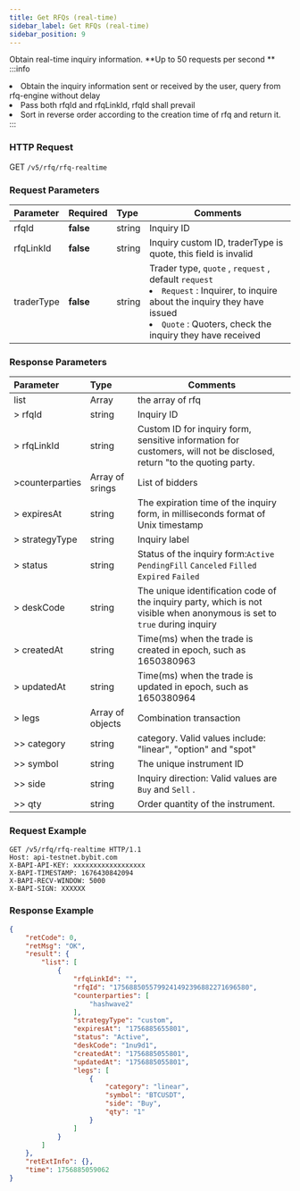 ```yaml
---
title: Get RFQs (real-time)
sidebar_label: Get RFQs (real-time)
sidebar_position: 9
---
```

Obtain real-time inquiry information. **Up to 50 requests per second ** 
:::info
<li>Obtain the inquiry information sent or received by the user, query from rfq-engine without delay</li><li> Pass both rfqId and rfqLinkId, rfqId shall prevail</li><li>Sort in reverse order according to the creation time of rfq and return it.</li>
:::


### HTTP Request
GET `/v5/rfq/rfq-realtime`

### Request Parameters
| Parameter | Required | Type | Comments|
|:----- |:-------|:-----|------ |
|rfqId |**false** |string|Inquiry ID|
|rfqLinkId |**false** |string|Inquiry custom ID, traderType is quote, this field is invalid|
|traderType |**false**  |string |Trader type, `quote` , `request` , default `request`<li>`Request` : Inquirer, to inquire about the inquiry they have issued</li><li>`Quote` : Quoters, check the inquiry they have received</li>|


### Response Parameters
| Parameter | Type | Comments|
|:----- |:-----|----- |
|list |Array |the array of rfq|
|> rfqId |string |Inquiry ID|
|> rfqLinkId |string |Custom ID for inquiry form, sensitive information for customers, will not be disclosed, return "to the quoting party. |
|>counterparties |Array of srings |List of bidders |
|> expiresAt |string |The expiration time of the inquiry form, in milliseconds format of Unix timestamp |
|> strategyType |string |Inquiry label |
|> status |string |Status of the inquiry form:`Active` `PendingFill` `Canceled` `Filled` `Expired` `Failed` |
|> deskCode |string |The unique identification code of the inquiry party, which is not visible when anonymous is set to `true` during inquiry |
|> createdAt |string |Time(ms) when the trade is created in epoch, such as 1650380963 |
|> updatedAt |string |Time(ms) when the trade is updated in epoch, such as 1650380964 |
|> legs |Array of objects |Combination transaction |
|>> category |string |category. Valid values include: "linear", "option" and "spot" |
|>> symbol |string |The unique instrument ID|
|>> side |string |Inquiry direction: Valid values are `Buy` and `Sell` . |
|>> qty |string |Order quantity of the instrument. |

### Request Example

```http
GET /v5/rfq/rfq-realtime HTTP/1.1
Host: api-testnet.bybit.com
X-BAPI-API-KEY: xxxxxxxxxxxxxxxxxx
X-BAPI-TIMESTAMP: 1676430842094
X-BAPI-RECV-WINDOW: 5000
X-BAPI-SIGN: XXXXXX
```

### Response Example

```json
{
    "retCode": 0,
    "retMsg": "OK",
    "result": {
        "list": [
            {
                "rfqLinkId": "",
                "rfqId": "1756885055799241492396882271696580",
                "counterparties": [
                    "hashwave2"
                ],
                "strategyType": "custom",
                "expiresAt": "1756885655801",
                "status": "Active",
                "deskCode": "1nu9d1",
                "createdAt": "1756885055801",
                "updatedAt": "1756885055801",
                "legs": [
                    {
                        "category": "linear",
                        "symbol": "BTCUSDT",
                        "side": "Buy",
                        "qty": "1"
                    }
                ]
            }
        ]
    },
    "retExtInfo": {},
    "time": 1756885059062
}
```
